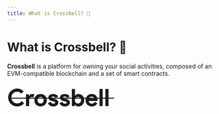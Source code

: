 ```yaml
---
title: What is Crossbell? 🔔
---
```


# What is Crossbell? 🔔

**Crossbell** is a platform for owning your social activities, composed of an EVM-compatible blockchain and a set of smart contracts.

<div className="my-10">
<span>
  <svg
    xmlns="http://www.w3.org/2000/svg"
    width="250"
    height="68"
    fill="none"
    viewBox="0 0 125 34"
  >
    <g clipPath="url(#clip0_3559_25856)">
      <line
        x1="4"
        x2="125"
        y1="17.75"
        y2="17.75"
        stroke="url(#paint0_linear_3559_25856)"
        strokeWidth="4.5"
      />
      <path
        fill="currentColor"
        d="M19.669 23.78C18.6797 24.9747 17.513 25.8893 16.169 26.524C14.825 27.14 13.3223 27.448 11.661 27.448C10.1677 27.448 8.777 27.1773 7.489 26.636C6.21967 26.0947 5.11833 25.3573 4.185 24.424C3.25167 23.4907 2.51433 22.3893 1.973 21.12C1.43167 19.832 1.161 18.4507 1.161 16.976C1.161 15.5013 1.43167 14.1293 1.973 12.86C2.51433 11.572 3.25167 10.4613 4.185 9.528C5.11833 8.59467 6.21967 7.85733 7.489 7.316C8.777 6.77467 10.1677 6.504 11.661 6.504C13.2663 6.504 14.6757 6.784 15.889 7.344C17.121 7.904 18.213 8.716 19.165 9.78L16.505 12.356C15.9077 11.6653 15.217 11.1147 14.433 10.704C13.6677 10.2933 12.753 10.088 11.689 10.088C10.7557 10.088 9.87833 10.256 9.057 10.592C8.23567 10.9093 7.517 11.3667 6.901 11.964C6.30367 12.5613 5.82767 13.2893 5.473 14.148C5.11833 14.988 4.941 15.9307 4.941 16.976C4.941 18.0213 5.11833 18.9733 5.473 19.832C5.82767 20.672 6.30367 21.3907 6.901 21.988C7.517 22.5853 8.23567 23.052 9.057 23.388C9.87833 23.7053 10.7557 23.864 11.689 23.864C12.809 23.864 13.7983 23.64 14.657 23.192C15.5343 22.7253 16.309 22.072 16.981 21.232L19.669 23.78ZM21.9821 13.28H25.4261V15.184H25.6501C25.8181 14.848 26.0421 14.54 26.3221 14.26C26.6021 13.98 26.9101 13.7373 27.2461 13.532C27.6007 13.3267 27.9741 13.168 28.3661 13.056C28.7767 12.944 29.1781 12.888 29.5701 12.888C30.0554 12.888 30.4661 12.9347 30.8021 13.028C31.1567 13.1213 31.4554 13.2427 31.6981 13.392L30.7181 16.724C30.4941 16.612 30.2421 16.528 29.9621 16.472C29.7007 16.3973 29.3741 16.36 28.9821 16.36C28.4781 16.36 28.0207 16.4627 27.6101 16.668C27.1994 16.8547 26.8447 17.1253 26.5461 17.48C26.2661 17.8347 26.0421 18.2547 25.8741 18.74C25.7247 19.2067 25.6501 19.72 25.6501 20.28V27H21.9821V13.28ZM39.0328 12.832C40.0968 12.832 41.0674 13.0187 41.9448 13.392C42.8408 13.7467 43.6061 14.2507 44.2408 14.904C44.8941 15.5387 45.3981 16.304 45.7527 17.2C46.1261 18.096 46.3128 19.076 46.3128 20.14C46.3128 21.204 46.1261 22.184 45.7527 23.08C45.3981 23.976 44.8941 24.7507 44.2408 25.404C43.6061 26.0387 42.8408 26.5427 41.9448 26.916C41.0674 27.2707 40.0968 27.448 39.0328 27.448C37.9688 27.448 36.9888 27.2707 36.0928 26.916C35.2154 26.5427 34.4501 26.0387 33.7968 25.404C33.1621 24.7507 32.6581 23.976 32.2848 23.08C31.9301 22.184 31.7528 21.204 31.7528 20.14C31.7528 19.076 31.9301 18.096 32.2848 17.2C32.6581 16.304 33.1621 15.5387 33.7968 14.904C34.4501 14.2507 35.2154 13.7467 36.0928 13.392C36.9888 13.0187 37.9688 12.832 39.0328 12.832ZM39.0328 24.06C39.4994 24.06 39.9474 23.976 40.3768 23.808C40.8248 23.6213 41.2168 23.36 41.5528 23.024C41.8888 22.688 42.1501 22.2773 42.3368 21.792C42.5421 21.3067 42.6448 20.756 42.6448 20.14C42.6448 19.524 42.5421 18.9733 42.3368 18.488C42.1501 18.0027 41.8888 17.592 41.5528 17.256C41.2168 16.92 40.8248 16.668 40.3768 16.5C39.9474 16.3133 39.4994 16.22 39.0328 16.22C38.5474 16.22 38.0901 16.3133 37.6608 16.5C37.2314 16.668 36.8488 16.92 36.5128 17.256C36.1768 17.592 35.9061 18.0027 35.7008 18.488C35.5141 18.9733 35.4208 19.524 35.4208 20.14C35.4208 20.756 35.5141 21.3067 35.7008 21.792C35.9061 22.2773 36.1768 22.688 36.5128 23.024C36.8488 23.36 37.2314 23.6213 37.6608 23.808C38.0901 23.976 38.5474 24.06 39.0328 24.06ZM53.9648 27.448C53.0688 27.448 52.2662 27.336 51.5568 27.112C50.8662 26.888 50.2595 26.5987 49.7368 26.244C49.2328 25.8707 48.8035 25.4507 48.4488 24.984C48.0942 24.4987 47.8235 24.0133 47.6368 23.528L50.9128 22.128C51.2302 22.8373 51.6502 23.3693 52.1728 23.724C52.7142 24.06 53.3115 24.228 53.9648 24.228C54.6368 24.228 55.1688 24.1067 55.5608 23.864C55.9528 23.6213 56.1488 23.332 56.1488 22.996C56.1488 22.6227 55.9808 22.324 55.6448 22.1C55.3275 21.8573 54.7675 21.6427 53.9648 21.456L52.0328 21.036C51.6035 20.9427 51.1555 20.7933 50.6888 20.588C50.2408 20.3827 49.8302 20.1213 49.4568 19.804C49.0835 19.4867 48.7755 19.104 48.5328 18.656C48.2902 18.208 48.1688 17.6853 48.1688 17.088C48.1688 16.416 48.3088 15.8187 48.5888 15.296C48.8875 14.7733 49.2888 14.3347 49.7928 13.98C50.2968 13.6067 50.8848 13.3267 51.5568 13.14C52.2475 12.9347 52.9848 12.832 53.7688 12.832C55.0755 12.832 56.2422 13.0933 57.2688 13.616C58.2955 14.12 59.0515 14.932 59.5368 16.052L56.3728 17.34C56.1115 16.7987 55.7288 16.4067 55.2248 16.164C54.7208 15.9213 54.2168 15.8 53.7128 15.8C53.1902 15.8 52.7328 15.912 52.3408 16.136C51.9488 16.3413 51.7528 16.612 51.7528 16.948C51.7528 17.2653 51.9115 17.5173 52.2288 17.704C52.5648 17.8907 53.0128 18.0587 53.5728 18.208L55.6728 18.712C57.0728 19.048 58.1088 19.5893 58.7808 20.336C59.4715 21.064 59.8168 21.932 59.8168 22.94C59.8168 23.5373 59.6768 24.1067 59.3968 24.648C59.1168 25.1893 58.7155 25.6747 58.1928 26.104C57.6888 26.5147 57.0728 26.8413 56.3448 27.084C55.6355 27.3267 54.8422 27.448 53.9648 27.448ZM67.5 27.448C66.604 27.448 65.8013 27.336 65.092 27.112C64.4013 26.888 63.7947 26.5987 63.272 26.244C62.768 25.8707 62.3387 25.4507 61.984 24.984C61.6293 24.4987 61.3587 24.0133 61.172 23.528L64.448 22.128C64.7653 22.8373 65.1853 23.3693 65.708 23.724C66.2493 24.06 66.8467 24.228 67.5 24.228C68.172 24.228 68.704 24.1067 69.096 23.864C69.488 23.6213 69.684 23.332 69.684 22.996C69.684 22.6227 69.516 22.324 69.18 22.1C68.8627 21.8573 68.3027 21.6427 67.5 21.456L65.568 21.036C65.1387 20.9427 64.6907 20.7933 64.224 20.588C63.776 20.3827 63.3653 20.1213 62.992 19.804C62.6187 19.4867 62.3107 19.104 62.068 18.656C61.8253 18.208 61.704 17.6853 61.704 17.088C61.704 16.416 61.844 15.8187 62.124 15.296C62.4227 14.7733 62.824 14.3347 63.328 13.98C63.832 13.6067 64.42 13.3267 65.092 13.14C65.7827 12.9347 66.52 12.832 67.304 12.832C68.6107 12.832 69.7773 13.0933 70.804 13.616C71.8307 14.12 72.5867 14.932 73.072 16.052L69.908 17.34C69.6467 16.7987 69.264 16.4067 68.76 16.164C68.256 15.9213 67.752 15.8 67.248 15.8C66.7253 15.8 66.268 15.912 65.876 16.136C65.484 16.3413 65.288 16.612 65.288 16.948C65.288 17.2653 65.4467 17.5173 65.764 17.704C66.1 17.8907 66.548 18.0587 67.108 18.208L69.208 18.712C70.608 19.048 71.644 19.5893 72.316 20.336C73.0067 21.064 73.352 21.932 73.352 22.94C73.352 23.5373 73.212 24.1067 72.932 24.648C72.652 25.1893 72.2507 25.6747 71.728 26.104C71.224 26.5147 70.608 26.8413 69.88 27.084C69.1707 27.3267 68.3773 27.448 67.5 27.448ZM75.6032 6.952H79.2712V12.972L79.0472 14.932H79.2712C79.6072 14.3533 80.1298 13.8587 80.8392 13.448C81.5485 13.0373 82.4258 12.832 83.4712 12.832C84.3485 12.832 85.1792 13.0187 85.9632 13.392C86.7658 13.7467 87.4658 14.2507 88.0632 14.904C88.6792 15.5387 89.1645 16.304 89.5192 17.2C89.8738 18.096 90.0512 19.076 90.0512 20.14C90.0512 21.204 89.8738 22.184 89.5192 23.08C89.1645 23.976 88.6792 24.7507 88.0632 25.404C87.4658 26.0387 86.7658 26.5427 85.9632 26.916C85.1792 27.2707 84.3485 27.448 83.4712 27.448C82.4258 27.448 81.5485 27.2427 80.8392 26.832C80.1298 26.4213 79.6072 25.9267 79.2712 25.348H79.0472V27H75.6032V6.952ZM82.7152 24.06C83.2005 24.06 83.6578 23.9667 84.0872 23.78C84.5352 23.5933 84.9272 23.332 85.2632 22.996C85.5992 22.66 85.8698 22.2493 86.0752 21.764C86.2805 21.2787 86.3832 20.7373 86.3832 20.14C86.3832 19.5427 86.2805 19.0013 86.0752 18.516C85.8698 18.0307 85.5992 17.62 85.2632 17.284C84.9272 16.948 84.5352 16.6867 84.0872 16.5C83.6578 16.3133 83.2005 16.22 82.7152 16.22C82.2298 16.22 81.7632 16.3133 81.3152 16.5C80.8858 16.668 80.5032 16.92 80.1672 17.256C79.8312 17.592 79.5605 18.0027 79.3552 18.488C79.1498 18.9733 79.0472 19.524 79.0472 20.14C79.0472 20.756 79.1498 21.3067 79.3552 21.792C79.5605 22.2773 79.8312 22.688 80.1672 23.024C80.5032 23.36 80.8858 23.6213 81.3152 23.808C81.7632 23.976 82.2298 24.06 82.7152 24.06ZM105.384 23.696C104.75 24.816 103.891 25.7213 102.808 26.412C101.744 27.1027 100.438 27.448 98.8882 27.448C97.8429 27.448 96.8722 27.2707 95.9762 26.916C95.0989 26.5427 94.3336 26.0293 93.6802 25.376C93.0269 24.7227 92.5136 23.9573 92.1402 23.08C91.7856 22.184 91.6082 21.204 91.6082 20.14C91.6082 19.1507 91.7856 18.2173 92.1402 17.34C92.4949 16.444 92.9896 15.6693 93.6242 15.016C94.2589 14.344 95.0056 13.812 95.8642 13.42C96.7416 13.028 97.7029 12.832 98.7482 12.832C99.8496 12.832 100.83 13.0187 101.688 13.392C102.547 13.7467 103.266 14.2507 103.844 14.904C104.423 15.5387 104.862 16.2947 105.16 17.172C105.459 18.0493 105.608 19.0013 105.608 20.028C105.608 20.1587 105.608 20.2707 105.608 20.364C105.59 20.476 105.58 20.5787 105.58 20.672C105.562 20.7653 105.552 20.868 105.552 20.98H95.2202C95.2949 21.54 95.4442 22.0253 95.6682 22.436C95.9109 22.828 96.2002 23.164 96.5362 23.444C96.8909 23.7053 97.2736 23.9013 97.6842 24.032C98.0949 24.144 98.5149 24.2 98.9442 24.2C99.7842 24.2 100.475 24.0133 101.016 23.64C101.576 23.248 102.015 22.7627 102.332 22.184L105.384 23.696ZM102.052 18.376C102.034 18.1333 101.95 17.8627 101.8 17.564C101.67 17.2653 101.464 16.9853 101.184 16.724C100.923 16.4627 100.587 16.248 100.176 16.08C99.7842 15.912 99.3082 15.828 98.7482 15.828C97.9642 15.828 97.2736 16.052 96.6762 16.5C96.0789 16.948 95.6589 17.5733 95.4162 18.376H102.052ZM107.951 27V6.952H111.619V27H107.951ZM114.759 27V6.952H118.427V27H114.759Z"
      />
    </g>
    <defs>
      <linearGradient
        id="paint0_linear_3559_25856"
        x1="4"
        x2="125"
        y1="21"
        y2="21"
        gradientUnits="userSpaceOnUse"
      >
        <stop stopColor="#F6C549" />
        <stop offset=".234" stopColor="#E65040" />
        <stop offset=".505" stopColor="#9688F2" />
        <stop offset=".76" stopColor="#5B89F7" />
        <stop offset="1" stopColor="#6AD991" />
      </linearGradient>
      <clipPath id="clip0_3559_25856">
        <rect width="125" height="34" fill="currentColor" />
      </clipPath>
    </defs>
  </svg>
  <style jsx>{`
    span {
      padding: 0.5rem 0.5rem 0.5rem 0;
      mask-image: linear-gradient(
        60deg,
        black 25%,
        rgba(0, 0, 0, 0.2) 50%,
        black 75%
      );
      mask-size: 400%;
      mask-position: 0%;
    }
    span:hover {
      mask-position: 100%;
      transition: mask-position 1s ease, -webkit-mask-position 1s ease;
    }
  `}</style>
</span>
</div>
